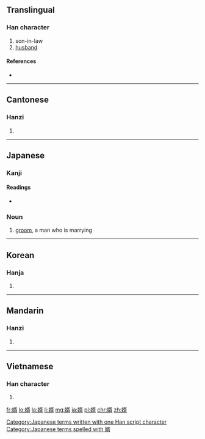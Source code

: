 {{also|聟}}
==Translingual==

===Han character===
{{Han char|rn=38|rad=女|as=09|sn=12|four=4742<sub>7</sub>|canj=女弓人月 (VNOB)|ids=⿰[[女]][[胥]]}}

# son-in-law
# [[husband]]

====References====
* {{Han ref|kx=0266.090|dkj=06470|dj=0533.160|hdz=21069.140|uh=5A7F|ud=23167|bh=B442|bd=46146}}

----

==Cantonese==

===Hanzi===
{{yue-hanzi|jyut=[[sai3]]|y=sai3}}

# {{defn|lang=yue|sort=女09}}

----

==Japanese==

===Kanji===
{{ja-kanji|grade=c|rs=女09}}

====Readings====
* {{ja-readings|on=[[せい]] (sei)|kun=[[むこ]] (muko)}}

===Noun===
{{ja-noun|k|hira=むこ|rom=muko}} 

# [[groom]], a man who is marrying

[[Category:Japanese terms written with one Han script character]]
[[Category:Japanese terms spelled with 婿]]
----

==Korean==

===Hanja===
{{ko-hanja|hangeul=서|rv=seo|mr=sŏ}}

# {{defn|lang=ko|sort=女09}}

----

==Mandarin==

===Hanzi===
{{cmn-hanzi|pin=[[xù]] ([[xu4]]), [[miáo]] ([[miao2]])|wg=hsü<sup>4</sup>, miao<sup>2</sup>}}

# {{defn|lang=cmn|sort=女09}}

----

==Vietnamese==

===Han character===
{{vi-hantu|[[tế]]|rs=女09}}

# {{defn|lang=vi|sort=女09}}

[[fr:婿]]
[[lo:婿]]
[[la:婿]]
[[li:婿]]
[[mg:婿]]
[[ja:婿]]
[[pl:婿]]
[[chr:婿]]
[[zh:婿]]